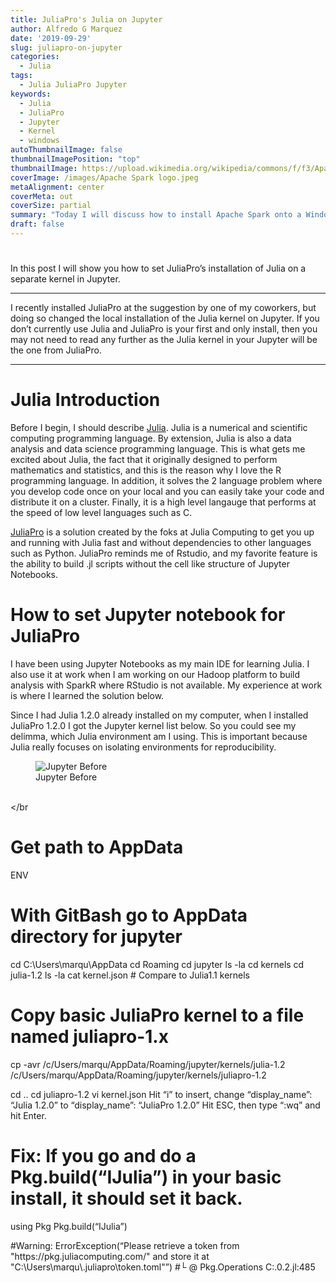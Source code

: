 ```yaml
---
title: JuliaPro's Julia on Jupyter
author: Alfredo G Marquez
date: '2019-09-29'
slug: juliapro-on-jupyter
categories:
  - Julia
tags:
  - Julia JuliaPro Jupyter
keywords:
  - Julia
  - JuliaPro
  - Jupyter
  - Kernel
  - windows
autoThumbnailImage: false
thumbnailImagePosition: "top"
thumbnailImage: https://upload.wikimedia.org/wikipedia/commons/f/f3/Apache_Spark_logo.svg
coverImage: /images/Apache Spark logo.jpeg
metaAlignment: center
coverMeta: out
coverSize: partial
summary: "Today I will discuss how to install Apache Spark onto a Windows machine."
draft: false
---
```


<!--more-->


# 

In this post I will show you how to set JuliaPro's installation of Julia on a separate kernel in Jupyter.  

-----

I recently installed JuliaPro at the suggestion by one of my coworkers, but doing so changed the local installation of the Julia kernel on Jupyter.  If you don't currently use Julia and JuliaPro is your first and only install, then you may not need to read any further as the Julia kernel in your Jupyter will be the one from JuliaPro.

-----

# Julia Introduction

Before I begin, I should describe [Julia](https://julialang.org/).  Julia is a numerical and scientific computing programming language.  By extension, Julia is also a data analysis and data science programming language.  This is what gets me excited about Julia, the fact that it originally designed to perform mathematics and statistics, and this is the reason why I love the R programming language.  In addition, it solves the 2 language problem where you develop code once on your local and you can easily take your code and distribute it on a cluster.  Finally, it is a high level langauge that performs at the speed of low level languages such as C.


[JuliaPro](https://juliacomputing.com/products/juliapro.html) is a solution created by the foks at Julia Computing to get you up and running with Julia fast and without dependencies to other languages such as Python. JuliaPro reminds me of Rstudio, and my favorite feature is the ability to build .jl scripts without the cell like structure of Jupyter Notebooks.

# How to set Jupyter notebook for JuliaPro

I have been using Jupyter Notebooks as my main IDE for learning Julia.  I also use it at work when I am working on our Hadoop platform to build analysis with SparkR where RStudio is not available. My experience at work is where I learned the solution below.

Since I had Julia 1.2.0 already installed on my computer, when I installed JuliaPro 1.2.0 I got the Jupyter kernel list below.  So you could see my delimma, which Julia environment am I using.  This is important because Julia really focuses on isolating environments for reproducibility.  

![Jupyter Before](/images/Jupyter_JuliaPro_before.png)

<br></br

# Get path to AppData




ENV

# With GitBash go to AppData directory for jupyter
cd C:\\Users\\marqu\\AppData
cd Roaming
cd jupyter
ls -la
cd kernels
cd julia-1.2
ls -la
cat kernel.json
# Compare to Julia1.1 kernels

# Copy basic JuliaPro kernel to a file named juliapro-1.x
cp -avr /c/Users/marqu/AppData/Roaming/jupyter/kernels/julia-1.2 \
/c/Users/marqu/AppData/Roaming/jupyter/kernels/juliapro-1.2

cd ..
cd juliapro-1.2
vi kernel.json
Hit "i" to insert, change "display_name": "Julia 1.2.0" to "display_name": "JuliaPro 1.2.0"
Hit ESC, then type ":wq" and hit Enter.

# Fix: If you go and do a Pkg.build("IJulia") in your basic install, it should set it back.
using Pkg
Pkg.build("IJulia")

#Warning: ErrorException("Please retrieve a token from \"https://pkg.juliacomputing.com/\" and store it at \"C:\\Users\\marqu\\.juliapro\\token.toml\"")
#└ @ Pkg.Operations C:\Users\julia\AppData\Local\Julia-1.2.0\share\julia\stdlib\v1.2\Pkg\src\Operations.jl:485
